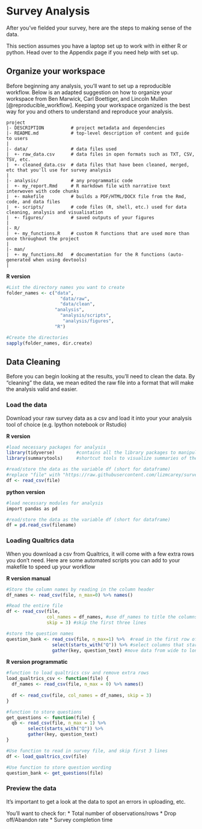 # Survey Analysis {#analysis}

After you've fielded your survey, here are the steps to making sense of the data. 

This section assumes you have a laptop set up to work with in either R or python. Head over to the Appendix page if you need help with set up. 

## Organize your workspace

Before beginning any analysis, you'll want to set up a reproducible workflow. Below is an adapted suggestion on how to organize your workspace from Ben Marwick, Carl Boettiger, and Lincoln Mullen  [@reproducible_workflow]. Keeping your workspace organized is the best way for you and others to understand and reproduce your analysis. 

```
project
|- DESCRIPTION          # project metadata and dependencies 
|- README.md            # top-level description of content and guide to users
|
|- data/                # data files used 
|  +- raw_data.csv      # data files in open formats such as TXT, CSV, TSV, etc.
|  +- cleaned_data.csv  # data files that have been cleaned, merged, etc that you'll use for survey analysis
|
|- analysis/            # any programmatic code
|  +- my_report.Rmd     # R markdown file with narrative text interwoven with code chunks 
|  +- makefile          # builds a PDF/HTML/DOCX file from the Rmd, code, and data files
|  +- scripts/          # code files (R, shell, etc.) used for data cleaning, analysis and visualisation
|  +- figures/          # saved outputs of your figures
|
|- R/                     
|  +- my_functions.R    # custom R functions that are used more than once throughout the project
|
|- man/
|  +- my_functions.Rd   # documentation for the R functions (auto-generated when using devtools)
|

```


**R version**
```r
#List the directory names you want to create
folder_names <- c("data", 
                    "data/raw", 
                    "data/clean", 
                  "analysis", 
                    "analysis/scripts", 
                     "analysis/figures", 
                  "R")

#Create the directories
sapply(folder_names, dir.create)
```



## Data Cleaning  

Before you can begin looking at the results, you'll need to clean the data. By "cleaning" the data, we mean edited the raw file into a format that will make the analysis valid and easier. 

### Load the data

Download your raw survey data as a csv and load it into your your analysis tool of choice (e.g. Ipython notebook or Rstudio)

**R version**
```r
#load necessary packages for analysis
library(tidyverse)        #contains all the library packages to manipulate and transform data
library(summarytools)     #shortcut tools to visualize summaries of the data

#read/store the data as the variable df (short for dataframe)
#replace "file" with "https://raw.githubusercontent.com/lizmcarey/survey-guide/master/sample_data/Survey_test_data.csv" to download the survey data set
df <- read_csv(file)

```

**python version**
```r
#load necessary modules for analysis
import pandas as pd

#read/store the data as the variable df (short for dataframe)
df = pd.read_csv(filename)

```

### Loading Qualtrics data

When you download a csv from Qualtrics, it will come with a few extra rows you don't need. Here are some automated scripts you can add to your makefile to speed up your workflow 

**R version manual**
```r

#Store the column names by reading in the column header
df_names <- read_csv(file, n_max=0) %>% names()

#Read the entire file
df <- read_csv(file, 
               col_names = df_names, #use df_names to title the columns
               skip = 3) #skip the first three lines

#store the question names
question_bank <- read_csv(file, n_max=1) %>%  #read in the first row of file
                 select(starts_with("Q")) %>% #select columns that start with Q
                 gather(key, question_text) #move data from wide to long

```

**R version programmatic**

```r
#function to load qualtrics csv and remove extra rows
load_qualtrics_csv <- function(file) {
  df_names <- read_csv(file, n_max = 0) %>% names()
  
  df <- read_csv(file, col_names = df_names, skip = 3)
}

#function to store questions
get_questions <- function(file) {
  qb <- read_csv(file, n_max = 1) %>% 
        select(starts_with("Q")) %>% 
        gather(key, question_text)
}

#Use function to read in survey file, and skip first 3 lines
df <- load_qualtrics_csv(file)

#Use function to store question wording
question_bank <- get_questions(file)
```

### Preview the data

It's important to get a look at the data to spot an errors in uploading, etc. 

You'll want to check for: 
* Total number of observations/rows
* Drop off/Abandon rate 
* Survey completion time